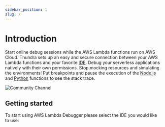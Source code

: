 ```yaml
---
sidebar_position: 1
slug: /
---
```


# Introduction

Start online debug sessions while the AWS Lambda functions run on AWS Cloud. 
Thundra sets up an easy and secure connection between your AWS Lambda functions and 
your favorite <a href="#getting-started">IDE</a>. Debug your serverless applications natively with their own permissions. 
Stop mocking resources and simulating the environments! Put breakpoints and pause
the execution of the <a href="/nodejs">Node.js</a> and <a href="/python">Python</a> functions to see the stack trace.

![Community Channel](@site/static/img/thundra-vscode.gif)

## Getting started
To start using AWS Lambda Debugger please select the IDE you would like to use:


<div class="cols-2">
  <PluginCard plugin="VS Code" target="/extensions/vs-code"></PluginCard>
  <PluginCard plugin="IntelliJ" target="/extensions/intellij"></PluginCard>
</div>
